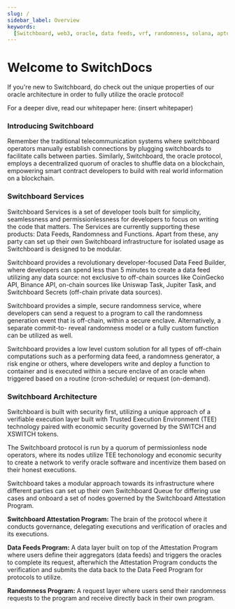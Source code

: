 ```yaml
---
slug: /
sidebar_label: Overview
keywords:
  [Switchboard, web3, oracle, data feeds, vrf, randomness, solana, aptos]
---
```



# Welcome to SwitchDocs

<CustomAdmonition type="info">

If you're new to Switchboard, do check out the unique properties of our oracle 
architecture in order to fully utilize the oracle protocol!

For a deeper dive, read our whitepaper here: (insert whitepaper)

</CustomAdmonition>

### Introducing Switchboard

Remember the traditional telecommunication systems where switchboard operators 
manually establish connections by plugging switchboards to facilitate calls 
between parties. Similarly, Switchboard, the oracle protocol, employs a 
decentralized quorum of oracles to shuffle data on a blockchain, empowering 
smart contract developers to build with real world information on a blockchain.

### Switchboard Services

Switchboard Services is a set of developer tools built for simplicity, 
seamlessness and permissionlessness for developers to focus on writing the code that matters. 
The Services are currently supporting these products: Data Feeds, Randomness and 
Functions. Apart from these, any party can set up their own Switchboard 
infrastructure for isolated usage as Switchboard is designed to be modular.


<CustomDetails header="Data Feeds">

Switchboard provides a revolutionary developer-focused Data Feed Builder, 
where developers can spend less than 5 minutes to create a data feed 
utilizing any data source: not exclusive to off-chain sources like CoinGecko API, 
Binance API, on-chain sources like Uniswap Task, Jupiter Task, and Switchboard 
Secrets (off-chain private data sources).

</CustomDetails>


<CustomDetails header="Randomness">

Switchboard provides a simple, secure randomness service, where developers 
can send a request to a program to call the randomness generation event that is 
off-chain, within a secure enclave. Alternatively, a separate commit-to-
reveal randomness model or a fully custom function can be utilized as well.

</CustomDetails>


<CustomDetails header="Functions">

Switchboard provides a low level custom solution for all types of off-chain 
computations such as a performing data feed, a randomness generator, a risk 
engine or others, where developers write and deploy a function to container 
and is executed within a secure enclave of an oracle when triggered based on 
a routine (cron-schedule) or request (on-demand).

</CustomDetails>

### Switchboard Architecture

Switchboard is built with security first, utilizing a unique approach of a 
verifiable execution layer built with Trusted Execution Environment (TEE) 
technology paired with economic security governed by the SWITCH and XSWITCH 
tokens.


<CustomDetails header="Oracles (Nodes)">

The Switchboard protocol is run by a quorum of permissionless node operators, 
where its nodes utilize TEE techonology and economic security to create a 
network to verify oracle software and incentivize them based on their honest 
executions.

</CustomDetails>


<CustomDetails header="Queues">

Switchboard takes a modular approach towards its infrastructure where 
different parties can set up their own Switchboard Queue for differing use cases 
and onboard a set of nodes governed by the Switchboard Attestation Program.

</CustomDetails>


<CustomDetails header="Programs">

**Switchboard Attestation Program:** The brain of the protocol where it conducts 
governance, delegating executions and verification of oracles and its executions.

**Data Feeds Program:** A data layer built on top of the Attestation 
Program where users define their aggregators (data feeds) and triggers the oracles 
to complete its request, afterwhich the Attestation Program conducts the verification 
and submits the data back to the Data Feed Program for protocols to utilize.

**Randomness Program:** A request layer where users send their randomness 
requests to the program and receive directly back in their own program.

</CustomDetails>
